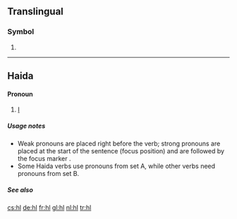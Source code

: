 {{also|hl.}}
==Translingual==

===Symbol===
{{head|mul|symbol}}

# {{SI-unit-abb2|hecto|liter|litre|[[fluid measure]]}}

----

==Haida==

====Pronoun====
{{head|hai|pronoun}}

# [[I]] {{gloss|1st person singular personal pronoun, weak-A}}

=====Usage notes=====
* Weak pronouns are placed right before the verb; strong pronouns are placed at the start of the sentence (focus position) and are followed by the focus marker {{l|hai|uu}}.
* Some Haida verbs use pronouns from set A, while other verbs need pronouns from set B.

=====See also=====
{{hai-personal pronouns}}

[[cs:hl]]
[[de:hl]]
[[fr:hl]]
[[gl:hl]]
[[nl:hl]]
[[tr:hl]]